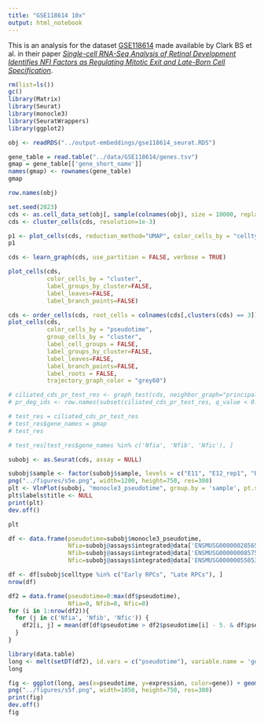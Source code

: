 ```yaml
---
title: "GSE118614 10x"
output: html_notebook
---
```


This is an analysis for the dataset [GSE118614](https://www.ncbi.nlm.nih.gov/geo/query/acc.cgi?acc=GSE118614) made available by Clark BS et al. in their paper [_Single-cell RNA-Seq Analysis of Retinal Development Identifies NFI Factors as Regulating Mitotic Exit and Late-Born Cell Specification_](https://www.sciencedirect.com/science/article/abs/pii/S0896627319303459).



```r
rm(list=ls())
gc()
library(Matrix)
library(Seurat)
library(monocle3)
library(SeuratWrappers)
library(ggplot2)
```


```r
obj <- readRDS("../output-embeddings/gse118614_seurat.RDS")
```

```r
gene_table = read.table("../data/GSE118614/genes.tsv")
gmap = gene_table[['gene_short_name']]
names(gmap) <- rownames(gene_table)
gmap
```


```r
row.names(obj)
```


```r
set.seed(2023)
cds <- as.cell_data_set(obj[, sample(colnames(obj), size = 10000, replace=F)])
cds <- cluster_cells(cds, resolution=1e-3)
```

```r
p1 <- plot_cells(cds, reduction_method="UMAP", color_cells_by = "celltype", show_trajectory_graph = FALSE)
p1
```
```r
cds <- learn_graph(cds, use_partition = FALSE, verbose = TRUE)
```

```r
plot_cells(cds,
           color_cells_by = "cluster",
           label_groups_by_cluster=FALSE,
           label_leaves=FALSE,
           label_branch_points=FALSE)
```

```r
cds <- order_cells(cds, root_cells = colnames(cds[,clusters(cds) == 3]))
plot_cells(cds,
           color_cells_by = "pseudotime",
           group_cells_by = "cluster",
           label_cell_groups = FALSE,
           label_groups_by_cluster=FALSE,
           label_leaves=FALSE,
           label_branch_points=FALSE,
           label_roots = FALSE,
           trajectory_graph_color = "grey60")
```
```r
# ciliated_cds_pr_test_res <- graph_test(cds, neighbor_graph="principal_graph", cores=4)
# pr_deg_ids <- row.names(subset(ciliated_cds_pr_test_res, q_value < 0.05))
```
```r
# test_res = ciliated_cds_pr_test_res
# test_res$gene_names = gmap
# test_res
```

```r
# test_res[test_res$gene_names %in% c('Nfia', 'Nfib', 'Nfic'), ]
```


```r
subobj <- as.Seurat(cds, assay = NULL)
```

```r
subobj$sample <- factor(subobj$sample, levels = c("E11", "E12_rep1", "E14_rep1", "E14_rep2", "E16", "E18_rep2", "E18_rep3", "P0", "P2_rep2", "P2_rep3", "P5", "P8_rep1", "P8_rep2", "P14"))
png("../figures/s5e.png", width=1200, height=750, res=300)
plt <- VlnPlot(subobj, "monocle3_pseudotime", group.by = 'sample', pt.size=.1) + NoLegend()
plt$labels$title <- NULL
print(plt)
dev.off()

plt
```

```r
df <- data.frame(pseudotime=subobj$monocle3_pseudotime, 
                 Nfia=subobj@assays$integrated@data['ENSMUSG00000028565', ],
                 Nfib=subobj@assays$integrated@data['ENSMUSG00000008575', ],
                 Nfic=subobj@assays$integrated@data['ENSMUSG00000055053', ])

df <- df[subobj$celltype %in% c("Early RPCs", "Late RPCs"), ]
nrow(df)
```




```r
df2 = data.frame(pseudotime=0:max(df$pseudotime),
                 Nfia=0, Nfib=0, Nfic=0)
for (i in 1:nrow(df2)){
  for (j in c('Nfia', 'Nfib', 'Nfic')) {
    df2[i, j] = mean(df[df$pseudotime > df2$pseudotime[i] - 5. & df$pseudotime < df2$pseudotime[i] + 5., j])
  }
}
```

```r
library(data.table)
long <- melt(setDT(df2), id.vars = c("pseudotime"), variable.name = 'gene', value.name='expression')
long
```


```r
fig <- ggplot(long, aes(x=pseudotime, y=expression, color=gene)) + geom_line(size=1.) + theme_classic() 
png("../figures/s5f.png", width=1050, height=750, res=300)
print(fig)
dev.off()
fig
```